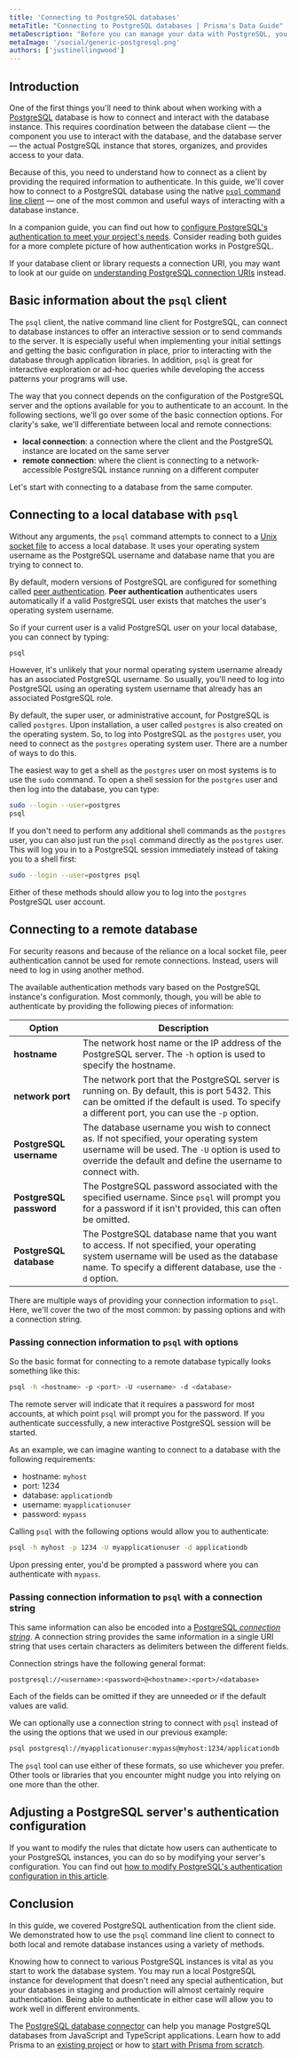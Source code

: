 ```yaml
---
title: 'Connecting to PostgreSQL databases'
metaTitle: "Connecting to PostgreSQL databases | Prisma's Data Guide"
metaDescription: "Before you can manage your data with PostgreSQL, you need to be able to connect to the database server.  In this guide, we'll use the `psql` command line client to demonstrate how to connect to PostgreSQL databases."
metaImage: '/social/generic-postgresql.png'
authors: ['justinellingwood']
---
```


## Introduction

One of the first things you'll need to think about when working with a [PostgreSQL](/intro/database-glossary#postgresql) database is how to connect and interact with the database instance. This requires coordination between the database client — the component you use to interact with the database, and the database server — the actual PostgreSQL instance that stores, organizes, and provides access to your data.

Because of this, you need to understand how to connect as a client by providing the required information to authenticate. In this guide, we'll cover how to connect to a PostgreSQL database using the native [`psql` command line client](https://www.postgresql.org/docs/current/app-psql.html) — one of the most common and useful ways of interacting with a database instance.

In a companion guide, you can find out how to [configure PostgreSQL's authentication to meet your project's needs](/postgresql/authentication-and-authorization/configuring-user-authentication). Consider reading both guides for a more complete picture of how authentication works in PostgreSQL.

If your database client or library requests a connection URI, you may want to look at our guide on [understanding PostgreSQL connection URIs](https://www.prisma.io/dataguide/postgresql/short-guides/connection-uris) instead.

## Basic information about the `psql` client

The `psql` client, the native command line client for PostgreSQL, can connect to database instances to offer an interactive session or to send commands to the server. It is especially useful when implementing your initial settings and getting the basic configuration in place, prior to interacting with the database through application libraries. In addition, `psql` is great for interactive exploration or ad-hoc queries while developing the access patterns your programs will use.

The way that you connect depends on the configuration of the PostgreSQL server and the options available for you to authenticate to an account. In the following sections, we'll go over some of the basic connection options. For clarity's sake, we'll differentiate between local and remote connections:

- **local connection**: a connection where the client and the PostgreSQL instance are located on the same server
- **remote connection**: where the client is connecting to a network-accessible PostgreSQL instance running on a different computer

Let's start with connecting to a database from the same computer.

## Connecting to a local database with `psql`

Without any arguments, the `psql` command attempts to connect to a [Unix socket file](https://en.wikipedia.org/wiki/Unix_file_types) to access a local database. It uses your operating system username as the PostgreSQL username and database name that you are trying to connect to.

By default, modern versions of PostgreSQL are configured for something called [peer authentication](https://www.postgresql.org/docs/current/auth-peer.html). **Peer authentication** authenticates users automatically if a valid PostgreSQL user exists that matches the user's operating system username.

So if your current user is a valid PostgreSQL user on your local database, you can connect by typing:

```bash
psql
```

However, it's unlikely that your normal operating system username already has an associated PostgreSQL username. So usually, you'll need to log into PostgreSQL using an operating system username that already has an associated PostgreSQL role.

By default, the super user, or administrative account, for PostgreSQL is called `postgres`. Upon installation, a user called `postgres` is also created on the operating system. So, to log into PostgreSQL as the `postgres` user, you need to connect as the `postgres` operating system user. There are a number of ways to do this.

The easiest way to get a shell as the `postgres` user on most systems is to use the `sudo` command. To open a shell session for the `postgres` user and then log into the database, you can type:

```bash
sudo --login --user=postgres
psql
```

If you don't need to perform any additional shell commands as the `postgres` user, you can also just run the `psql` command directly as the `postgres` user. This will log you in to a PostgreSQL session immediately instead of taking you to a shell first:

```bash
sudo --login --user=postgres psql
```

Either of these methods should allow you to log into the `postgres` PostgreSQL user account.

## Connecting to a remote database

For security reasons and because of the reliance on a local socket file, peer authentication cannot be used for remote connections. Instead, users will need to log in using another method.

The available authentication methods vary based on the PostgreSQL instance's configuration. Most commonly, though, you will be able to authenticate by providing the following pieces of information:

| **Option**              | **Description**                                                                                                                                                                                       |
| ----------------------- | ----------------------------------------------------------------------------------------------------------------------------------------------------------------------------------------------------- |
| **hostname**            | The network host name or the IP address of the PostgreSQL server. The `-h` option is used to specify the hostname.                                                                                    |
| **network port**        | The network port that the PostgreSQL server is running on. By default, this is port 5432. This can be omitted if the default is used. To specify a different port, you can use the `-p` option.       |
| **PostgreSQL username** | The database username you wish to connect as. If not specified, your operating system username will be used. The `-U` option is used to override the default and define the username to connect with. |
| **PostgreSQL password** | The PostgreSQL password associated with the specified username. Since `psql` will prompt you for a password if it isn't provided, this can often be omitted.                                          |
| **PostgreSQL database** | The PostgreSQL database name that you want to access. If not specified, your operating system username will be used as the database name. To specify a different database, use the `-d` option.       |

There are multiple ways of providing your connection information to `psql`. Here, we'll cover the two of the most common: by passing options and with a connection string.

### Passing connection information to `psql` with options

So the basic format for connecting to a remote database typically looks something like this:

```bash
psql -h <hostname> -p <port> -U <username> -d <database>
```

The remote server will indicate that it requires a password for most accounts, at which point `psql` will prompt you for the password. If you authenticate successfully, a new interactive PostgreSQL session will be started.

As an example, we can imagine wanting to connect to a database with the following requirements:

- hostname: `myhost`
- port: 1234
- database: `applicationdb`
- username: `myapplicationuser`
- password: `mypass`

Calling `psql` with the following options would allow you to authenticate:

```bash
psql -h myhost -p 1234 -U myapplicationuser -d applicationdb
```

Upon pressing enter, you'd be prompted a password where you can authenticate with `mypass`.

### Passing connection information to `psql` with a connection string

This same information can also be encoded into a [PostgreSQL _connection string_](https://www.prisma.io/dataguide/postgresql/short-guides/connection-uris). A connection string provides the same information in a single URI string that uses certain characters as delimiters between the different fields.

Connection strings have the following general format:

```
postgresql://<username>:<password>@<hostname>:<port>/<database>
```

Each of the fields can be omitted if they are unneeded or if the default values are valid.

We can optionally use a connection string to connect with `psql` instead of the using the options that we used in our previous example:

```bash
psql postgresql://myapplicationuser:mypass@myhost:1234/applicationdb
```

The `psql` tool can use either of these formats, so use whichever you prefer. Other tools or libraries that you encounter might nudge you into relying on one more than the other.

## Adjusting a PostgreSQL server's authentication configuration

If you want to modify the rules that dictate how users can authenticate to your PostgreSQL instances, you can do so by modifying your server's configuration. You can find out [how to modify PostgreSQL's authentication configuration in this article](/postgresql/authentication-and-authorization/configuring-user-authentication).

## Conclusion

In this guide, we covered PostgreSQL authentication from the client side. We demonstrated how to use the `psql` command line client to connect to both local and remote database instances using a variety of methods.

Knowing how to connect to various PostgreSQL instances is vital as you start to work the database system. You may run a local PostgreSQL instance for development that doesn't need any special authentication, but your databases in staging and production will almost certainly require authentication. Being able to authenticate in either case will allow you to work well in different environments.

<PrismaOutlinks>

The [PostgreSQL database connector](https://www.prisma.io/docs/orm/overview/databases/postgresql) can help you manage PostgreSQL databases from JavaScript and TypeScript applications. Learn how to add Prisma to an [existing project](https://www.prisma.io/docs/getting-started/setup-prisma/add-to-existing-project/relational-databases-typescript-postgresql) or how to [start with Prisma from scratch](https://www.prisma.io/docs/getting-started/setup-prisma/start-from-scratch/relational-databases-typescript-postgresql).

</PrismaOutlinks>
